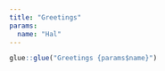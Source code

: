 ```yaml
---
title: "Greetings"
params:
  name: "Hal"
---
```


```r
glue::glue("Greetings {params$name}")
```

